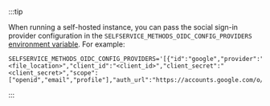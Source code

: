 :::tip

When running a self-hosted instance, you can pass the social sign-in provider configuration 
in the `SELFSERVICE_METHODS_OIDC_CONFIG_PROVIDERS` [environment variable](../../kratos/configuring). For example: 

```shell
SELFSERVICE_METHODS_OIDC_CONFIG_PROVIDERS='[{"id":"google","provider":"google","mapper_url":"<file_location>","client_id":"<client_id>","client_secret":"<client_secret>","scope":["openid","email","profile"],"auth_url":"https://accounts.google.com/o/oauth2/v2/auth","token_url":"https://www.googleapis.com/oauth2/v4/token","issuer_url":"https://accounts.google.com"}]'
```

:::